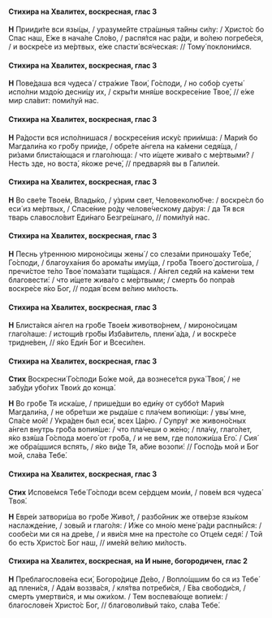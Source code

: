 #### Стихира на Хвалитех, воскресная, глас 3

**Н** Прииди́те вси язы́цы, / уразуме́йте стра́шныя та́йны си́лу: / Христо́с бо Спас наш, Е́же в нача́ле Сло́во, / распя́тся нас ра́ди, и во́лею погребе́ся, / и воскре́се из ме́ртвых, е́же спасти́ вся́ческая: // Тому́ поклони́мся.

#### Стихира на Хвалитех, воскресная, глас 3

**Н** Пове́даша вся чудеса́ / стра́жие Твои́, Го́споди, / но собо́р суеты́ испо́лни мздо́ю десни́цу их, / скры́ти мня́ше воскресе́ние Твое́, // е́же мир сла́вит: поми́луй нас.

#### Стихира на Хвалитех, воскресная, глас 3

**Н** Ра́дости вся испо́лнишася / воскресе́ния иску́с прии́мша: / Мари́я бо Магдали́на ко гро́бу прии́де, / обре́те а́нгела на ка́мени седя́ща, / ри́зами блиста́ющася и глаго́люща: / что и́щете жива́го с ме́ртвыми? / Несть зде, но воста́, я́коже рече́, // предваря́я вы в Галиле́и.

#### Стихира на Хвалитех, воскресная, глас 3

**Н** Во све́те Твое́м, Влады́ко, / у́зрим свет, Человеколю́бче: / воскре́сл бо еси́ из ме́ртвых, / Спасе́ние ро́ду челове́ческому да́руя: / да Тя вся тварь славосло́вит Еди́наго Безгре́шнаго, // поми́луй нас.

#### Стихира на Хвалитех, воскресная, глас 3

**Н** Песнь у́треннюю мироно́сицы жены́ / со слеза́ми приноша́ху Тебе́, Го́споди, / благоуха́ния бо арома́ты иму́ща, / гро́ба Твоего́ достиго́ша, / пречи́стое те́ло Твое́ пома́зати тща́щася. / А́нгел седя́й на ка́мени тем благовести́: / что и́щете жива́го с ме́ртвыми; / смерть бо попра́в воскре́се я́ко Бог, // подая́ всем ве́лию ми́лость.

#### Стихира на Хвалитех, воскресная, глас 3

**Н** Блиста́яся а́нгел на гро́бе Твое́м животво́рнем, / мироно́сицам глаго́лаше: / истощи́в гро́бы Изба́витель, плени́ а́да, / и воскре́се тридне́вен, // я́ко Еди́н Бог и Всеси́лен.

#### Стихира на Хвалитех, воскресная, глас 3

**Стих** Воскресни́ Го́споди Бо́же мой, да вознесе́тся рука́ Твоя́, / не забу́ди убо́гих Твои́х до конца́.

**Н** Во гро́бе Тя иска́ше, / прише́дши во еди́ну от суббо́т Мари́я Магдали́на, / не обре́тши же рыда́ше с пла́чем вопию́щи: / увы́ мне, Спа́се мой! / Укра́ден был еси́, всех Ца́рю. / Супру́г же живоно́сных а́нгел внутрь гро́ба вопия́ше: / что пла́чеши о же́но; / пла́чу, глаго́лет, я́ко взя́ша Го́спода моего́ от гро́ба, / и не вем, где положи́ша Его́. / Сия́ же обра́щшися вспять, / я́ко ви́де Тя, а́бие возопи́: // Госпо́дь мой и Бог мой, сла́ва Тебе́.

#### Стихира на Хвалитех, воскресная, глас 3

**Стих** Испове́мся Тебе́ Го́споди всем се́рдцем мои́м, / пове́м вся чудеса́ Твоя́.

**Н** Евре́и затвори́ша во гро́бе Живо́т, / разбо́йник же отве́рзе язы́ком наслажде́ние, / зовы́й и глаго́ля: / И́же со мно́ю мене́ ра́ди распны́йся: / сообе́си ми ся на дре́ве, / и яви́ся мне на престо́ле со Отце́м седя́: / Той бо есть Христо́с Бог наш, // име́яй ве́лию ми́лость.

#### Стихира на Хвалитех, воскресная, на И ныне, богородичен, глас 2

**Н** Преблагослове́на еси́, Богоро́дице Де́во, / Вопло́щшим бо ся из Тебе́ ад плени́ся, / Ада́м воззва́ся, / кля́тва потреби́ся, / Е́ва свободи́ся, / смерть умертви́ся, и мы ожи́хом. / Тем воспева́юще вопие́м: / благослове́н Христо́с Бог, // благоволи́вый та́ко, сла́ва Тебе́.
